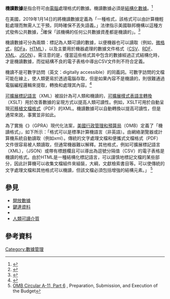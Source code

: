 '''機讀數據'''是指合符可由[[電腦|電腦]]處理格式的數據。機讀數據必須是[[結構化數據|結構化數據]]。<ref>{{Cite web|url=http://opendatahandbook.org/glossary/en/terms/machine-readable/|title=Machine readable|website=opendatahandbook.org|access-date=2019-07-22|archive-date=2021-02-05|archive-url=https://web.archive.org/web/20210205121530/http://opendatahandbook.org/glossary/en/terms/machine-readable/|dead-url=no}}</ref>

在美國，2019年1月14日的{{tsl|en|Foundations_for_Evidence-Based_Policymaking_Act|OPEN政府數據法案}}將機讀數據定義為「一種格式，該格式可以由計算機輕鬆處理而無需人工干預，同時確保不丟失語義。」法律指示美國聯邦機構以這種方式發佈公共數據，<ref>{{Cite web|url=http://stratml.us/references/HR4174.htm#Agency_Responsibilities|title=HR4174|website=stratml.us|access-date=2020-08-05|archive-date=2019-01-19|archive-url=https://web.archive.org/web/20190119121429/http://stratml.us/references/HR4174.htm#Agency_Responsibilities|dead-url=no}}</ref>確保「該機構的任何公共數據資產都是機讀的」。<ref>{{Cite web|url=http://stratml.us/references/HR4174.htm#machine-readabilty|title=HR4174|website=stratml.us|access-date=2020-08-05|archive-date=2019-01-19|archive-url=https://web.archive.org/web/20190119121429/http://stratml.us/references/HR4174.htm#machine-readabilty|dead-url=no}}</ref>

機讀數據可分為兩類：標記為人類可讀的數據，以便機器也可以讀取（例如，[[微格式|微格式]]，[[RDFa|RDFa]]，[[HTML|HTML]]），以及主要用於機器處理的數據文件格式（[[CSV|CSV]]、[[資源描述框架|RDF]]、[[XML|XML]]、[[JSON|JSON]]）。需注意的是，僅當這些格式其中包含的數據經過正式結構化時，才是機讀數據，而從結構不良的電子表格中導出CSV文件則不符合定義。

機讀不是可數字訪問（英文：digitally accessible）的同義詞。可數字訪問的文檔可能在線上，使人類更易於透過電腦存取，但是如果內容不是機讀的，則很難通過電腦編程邏輯來提取，轉換和處理其內容。<ref>{{cite web|url=https://www.data.gov/developers/blog/primer-machine-readability-online-documents-and-data|title=A Primer on Machine Readability for Online Documents and Data|date=2012-09-24|work=Data.gov|accessdate=2015-02-27|archive-date=2021-03-20|archive-url=https://web.archive.org/web/20210320062134/https://www.data.gov/developers/blog/primer-machine-readability-online-documents-and-data|dead-url=no}}</ref>

[[可擴展標記語言|可擴展標記語言]]（XML）被設計為可人類和機讀的，[[XSLT|可擴展樣式表語言轉換]]（XSLT）用於改善數據的呈現方式以提高人類可讀性。例如，XSLT可用於自動呈現[[可移植文檔格式|可移植文檔格式]]（PDF）的XML。機讀數據可以自動轉換以提高可讀性，但是通常來說，事實並非如此。

為了實施《{{tsl|en|Government Performance and Results Act|政府績效和結果法案}}》（GPRA）現代化法案，[[美國行政管理和預算局|美國行政管理和預算局]]（OMB）定義了「機讀格式」，如下所示：「格式可以是標準計算機語言（非英語）。由網絡瀏覽器或計算機系統自動讀取（例如xml）。傳統的文字處理文檔和便攜式文檔格式（PDF）文件很容易被人類讀取，但通常機器難以解釋。其他格式，例如可擴展標記語言（XML），（JSON）或帶有標題欄且可以導出為逗號分隔值（CSV）的電子表格是機讀的格式。由於HTML是一種結構化標記語言，可以謹慎地標記文檔的某些部分，因此計算機可以收集文檔組件來組裝{{tsl|en|tables_of_contents|目錄}}，大綱，文獻檢索書目等。可以使傳統的文字處理文檔和其他格式可以機讀，但該文檔必須包括增強的結構元素。」 <ref>[https://www.whitehouse.gov/wp-content/uploads/2018/06/a11.pdf OMB Circular A-11, Part 6] {{webarchive|url=https://web.archive.org/web/20200422172616/https://www.whitehouse.gov/wp-content/uploads/2018/06/a11.pdf |date=2020-04-22 }}, Preparation, Submission, and Execution of the Budget</ref>

== 參見 == 
* [[開放數據|開放數據]]
* [[鍵連資料|鍵連資料]]
* {{tsl|en|Machine-Readable Documents|機讀文件}}
* [[人類可讀介質|人類可讀介質]]

== 參考資料 ==
{{reflist}}

[[Category:數據管理|Category:數據管理]]